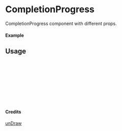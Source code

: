 
<Meta of={CompletionProgress} title="unDraw/CompletionProgress" />

# CompletionProgress

CompletionProgress component with different props.

#### Example

<Canvas of={CompletionProgress.Primary} />

## Usage

```ts
import { CompletionProgress } from "yadl-ui";

const Example = () => {
  return (
      <CompletionProgress />
  );
};

export default Example;
```

#### Credits
[unDraw](https://undraw.co/illustrations)
